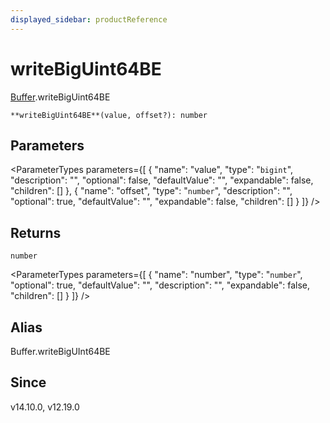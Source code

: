 ```yaml
---
displayed_sidebar: productReference
---
```



# writeBigUint64BE

[Buffer](../../interfaces/Buffer.mdx).writeBigUint64BE

`**writeBigUint64BE**(value, offset?): number`

## Parameters

<ParameterTypes parameters={[
  {
    "name": "value",
    "type": "`bigint`",
    "description": "",
    "optional": false,
    "defaultValue": "",
    "expandable": false,
    "children": []
  },
  {
    "name": "offset",
    "type": "`number`",
    "description": "",
    "optional": true,
    "defaultValue": "",
    "expandable": false,
    "children": []
  }
]} />

## Returns

`number`

<ParameterTypes parameters={[
  {
    "name": "number",
    "type": "`number`",
    "optional": true,
    "defaultValue": "",
    "description": "",
    "expandable": false,
    "children": []
  }
]} />

## Alias

Buffer.writeBigUInt64BE

## Since

v14.10.0, v12.19.0
